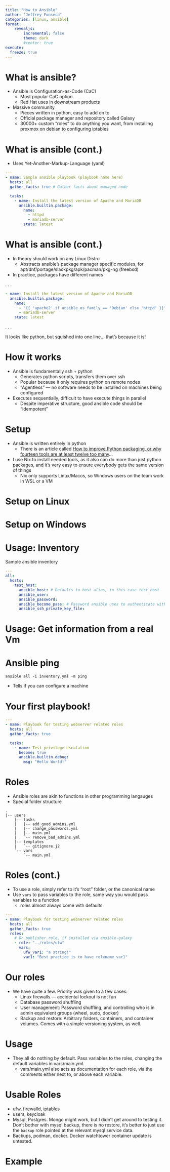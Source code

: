 ```yaml
---
title: "How to Ansible"
author: "Jeffrey Fonseca"
categories: [linux, ansible]
format: 
    revealjs:
        incremental: false
        theme: dark
        #center: true
execute:
  freeze: true
---
```


# What is ansible?

* Ansible is Configuration-as-Code (CaC)
    - Most popular CaC option. 
    - Red Hat uses in downstream products
* Massive community
    - Pieces written in python, easy to add on to
    - Official package manager and repository called Galaxy
    - 30000+ custom "roles" to do anything you want, from installing proxmox on debian to configuring iptables

# What is ansible (cont.)

* Uses Yet-Another-Markup-Language (yaml)

```.yaml
---
- name: Sample ansible playbook (playbook name here)
  hosts: all
  gather_facts: true # Gather facts about managed node

  tasks:
    - name: Install the latest version of Apache and MariaDB
      ansible.builtin.package:
        name:
          - httpd
          - mariadb-server
        state: latest
```

# What is ansible (cont.)

::: {.incremental}
* In theory should work on any Linux Distro
    - Abstracts ansible's package manager specific modules, for apt/dnf/portage/slackpkg/apk/pacman/pkg-ng (freebsd)
* In practice, packages have different names
:::

. . .

```.yaml
- name: Install the latest version of Apache and MariaDB
  ansible.builtin.package:
    name:
      - "{{ 'apache2' if ansible_os_family == 'Debian' else 'httpd' }}"
      - mariadb-server
    state: latest
```

. . .

It looks like python, but squished into one line... that's because it is!


# How it works

* Ansible is fundamentally ssh + python
  - Generates python scripts, transfers them over ssh
  - Popular because it only requires python on remote nodes
  - "Agentless" — no software needs to be installed on machines being configured
* Executes sequentially, difficult to have execute things in parallel
  - Despite imperative structure, good ansible code should be "idempotent"

# Setup

* Ansible is written entirely in python
    - There is an article called [How to improve Python packaging, or why fourteen tools are at least twelve too many](https://chriswarrick.com/blog/2023/01/15/how-to-improve-python-packaging/)...
* I use Nix to install needed tools, as it also can do more than just python packages, and it's very easy to ensure everybody gets the same version of things
    - Nix only supports Linux/Macos, so Windows users on the team work in WSL or a VM

# Setup on Linux



# Setup on Windows



# Usage: Inventory

Sample ansible inventory

```.yaml
---
all:
  hosts:
    test_host:
      ansible_host: # Defaults to host alias, in this case test_host 
      ansible_user: 
      ansible_password:
      ansible_become_pass: # Password ansible uses to authenticate with sudo
      ansible_ssh_private_key_file: 
```
# Usage: Get information from a real Vm





# Ansible ping

`ansible all -i inventory.yml -m ping`

* Tells if you can configure a machine

# Your first playbook!

```.yaml
---
- name: Playbook for testing webserver related roles
  hosts: all
  gather_facts: true

  tasks:
    - name: Test privilege escalation
      become: true
      ansible.builtin.debug:
        msg: "Hello World!"
```

# Roles

* Ansible roles are akin to functions in other programming langauges
* Special folder structure

```.default
.
|-- users
    |-- tasks
    |   |-- add_good_admins.yml
    |   |-- change_passwords.yml
    |   |-- main.yml
    |   `-- remove_bad_admins.yml
    |-- templates
    |   `-- gitignore.j2
    `-- vars
        `-- main.yml
```

# Roles (cont.)

* To use a role, simply refer to it's "root" folder, or the canonical name
* Use `vars` to pass variables to the role, same way you would pass variables to a function
  - roles almost always come with defaults

```.yaml
---
- name: Playbook for testing webserver related roles
  hosts: all
  gather_facts: true
  roles:
    # Or publisher.role, if installed via ansible-galaxy
    - role: "../roles/ufw" 
      vars:
        ufw_var1: "a string!"
        var1: "Best practice is to have rolename_var1"
```

# Our roles

* We have quite a few. Priority was given to a few cases:
  - Linux firewalls — accidental lockout is not fun
  - Database password shuffling
  - User management: Password shuffling, and controlling who is in admin equivalent groups (wheel, sudo, docker)
  - Backup and restore: Arbitrary folders, containers, and container volumes. Comes with a simple versioning system, as well.

# Usage

* They all do nothing by default. Pass variables to the roles, changing the default variables in vars/main.yml.
  - vars/main.yml also acts as documentation for each role, via the comments either next to, or above each variable.

# Usable Roles
* ufw, firewalld, iptables
* users, keycloak
* Mysql, Postgres. Mongo might work, but I didn't get around to testing it. Don't bother with mysql backup, there is no restore, it's better to just use the `backup` role pointed at the relevant mysql service data.
* Backups, podman, docker. Docker watchtower container update is untested.

# Example

















